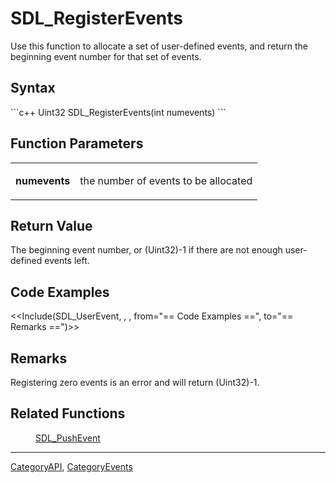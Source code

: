 <!-- pragma section-numbers off -->
<!-- pragma disable-camelcase -->

= SDL_RegisterEvents =
Use this function to allocate a set of user-defined events, and return the beginning event number for that set of events.


== Syntax ==
```c++
Uint32 SDL_RegisterEvents(int numevents)
```

== Function Parameters ==
{|
|'''numevents'''
|the number of events to be allocated
|}

== Return Value ==
The beginning event number, or (Uint32)-1 if there are not enough user-defined events left.

== Code Examples ==
<<Include(SDL_UserEvent, , , from="== Code Examples ==", to="== Remarks ==")>>

== Remarks ==
Registering zero events is an error and will return (Uint32)-1.

== Related Functions ==
:[[SDL_PushEvent]]

----
[[CategoryAPI]], [[CategoryEvents]]
